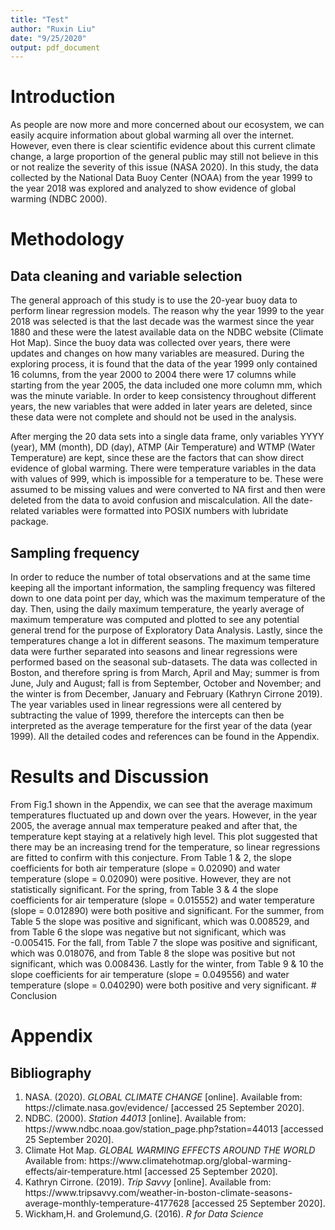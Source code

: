 ```yaml
---
title: "Test"
author: "Ruxin Liu"
date: "9/25/2020"
output: pdf_document
---
```


# Introduction  

  As people are now more and more concerned about our ecosystem, we can easily acquire information about global warming all over the internet. However, even there is clear scientific evidence about this current climate change, a large proportion of the general public may still not believe in this or not realize the severity of this issue (NASA 2020). In this study, the data collected by the National Data Buoy Center (NOAA) from the year 1999 to the year 2018 was explored and analyzed to show evidence of global warming (NDBC 2000).
    
    
# Methodology
## Data cleaning and variable selection
  The general approach of this study is to use the 20-year buoy data to perform linear regression models. The reason why the year 1999 to the year 2018 was selected is that the last decade was the warmest since the year 1880 and these were the latest available data on the NDBC website (Climate Hot Map). Since the buoy data was collected over years, there were updates and changes on how many variables are measured. During the exploring process, it is found that the data of the year 1999 only contained 16 columns, from the year 2000 to 2004 there were 17 columns while starting from the year 2005, the data included one more column mm, which was the minute variable. In order to keep consistency throughout different years, the new variables that were added in later years are deleted, since these data were not complete and should not be used in the analysis. 
  
  After merging the 20 data sets into a single data frame, only variables YYYY (year), MM (month), DD (day), ATMP (Air Temperature) and WTMP (Water Temperature) are kept, since these are the factors that can show direct evidence of global warming. There were temperature variables in the data with values of 999, which is impossible for a temperature to be. These were assumed to be missing values and were converted to NA first and then were deleted from the data to avoid confusion and miscalculation. All the date-related variables were formatted into POSIX numbers with lubridate package. 
  
## Sampling frequency
  In order to reduce the number of total observations and at the same time keeping all the important information, the sampling frequency was filtered down to one data point per day, which was the maximum temperature of the day. Then, using the daily maximum temperature, the yearly average of maximum temperature was computed and plotted to see any potential general trend for the purpose of Exploratory Data Analysis. Lastly, since the temperatures change a lot in different seasons. The maximum temperature data were further separated into seasons and linear regressions were performed based on the seasonal sub-datasets. The data was collected in Boston, and therefore spring is from March, April and May; summer is from June, July and August; fall is from September, October and November; and the winter is from December, January and February (Kathryn Cirrone 2019).
  The year variables used in linear regressions were all centered by subtracting the value of 1999, therefore the intercepts can then be interpreted as the average temperature for the first year of the data (year 1999). All the detailed codes and references can be found in the Appendix. 
  

# Results and Discussion
  From Fig.1 shown in the Appendix, we can see that the average maximum temperatures fluctuated up and down over the years. However, in the year 2005, the average annual max temperature peaked and after that, the temperature kept staying at a relatively high level. This plot suggested that there may be an increasing trend for the temperature, so linear regressions are fitted to confirm with this conjecture. From Table 1 & 2, the slope coefficients for both air temperature (slope = 0.02090) and water temperature (slope = 0.02090) were positive. However, they are not statistically significant. 
  For the spring, from Table 3 & 4 the slope coefficients for air temperature (slope = 0.015552) and water temperature (slope = 0.012890) were both positive and significant. For the summer, from Table 5 the slope was positive and significant, which was 0.008529, and from Table 6 the slope was negative but not significant, which was -0.005415. For the fall, from Table 7 the slope was positive and significant, which was 0.018076, and from Table 8 the slope was positive but not significant, which was 0.008436. Lastly for the winter, from Table 9 & 10 the slope coefficients for air temperature (slope = 0.049556) and water temperature (slope = 0.040290) were both positive and very significant.
# Conclusion

# Appendix
## Bibliography

1. NASA. (2020). *GLOBAL CLIMATE CHANGE* [online]. Available from: https://climate.nasa.gov/evidence/ [accessed 25 September 2020].
2. NDBC. (2000). *Station 44013* [online]. Available from: https://www.ndbc.noaa.gov/station_page.php?station=44013 [accessed 25 September 2020].
3. Climate Hot Map. *GLOBAL WARMING EFFECTS AROUND THE WORLD* Available from: https://www.climatehotmap.org/global-warming-effects/air-temperature.html [accessed 25 September 2020].
4. Kathryn Cirrone. (2019). *Trip Savvy* [online]. Available from: https://www.tripsavvy.com/weather-in-boston-climate-seasons-average-monthly-temperature-4177628 [accessed 25 September 2020].
5. Wickham,H. and Grolemund,G. (2016). *R for Data Science*

